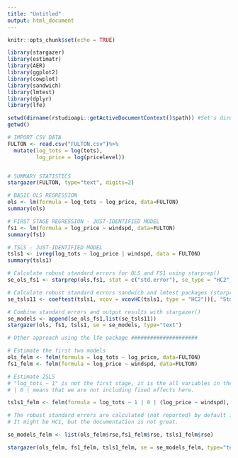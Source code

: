 ---
title: "Untitled"
output: html_document
---

```{r setup, include=FALSE}
knitr::opts_chunk$set(echo = TRUE)
```

```{r}
library(stargazer)
library(estimatr)
library(AER)
library(ggplot2)
library(cowplot)
library(sandwich)
library(lmtest)
library(dplyr)
library(lfe)
```

```{r}
setwd(dirname(rstudioapi::getActiveDocumentContext()$path)) #Set's directory where script is located
getwd()

# IMPORT CSV DATA
FULTON <- read.csv("FULTON.csv")%>%
  mutate(log_tots = log(tots),
         log_price = log(pricelevel))


# SUMMARY STATISTICS
stargazer(FULTON, type="text", digits=2)
```

```{r}
# BASIC OLS REGRESSION
ols <- lm(formula = log_tots ~ log_price, data=FULTON)
summary(ols)
```

```{r}

# FIRST_STAGE REGRESSION - JUST-IDENTIFIED MODEL
fs1 <- lm(formula = log_price ~ windspd, data=FULTON)
summary(fs1)
```

```{r}
# TSLS - JUST-IDENTIFIED MODEL
tsls1 <- ivreg(log_tots ~ log_price | windspd, data = FULTON)
summary(tsls1)
```

```{r}
# Calculate robust standard errors for OLS and FS1 using starprep()
se_ols_fs1 <- starprep(ols,fs1, stat = c("std.error"), se_type = "HC2", alpha = 0.05) 

# Calculate robust standard errors sandwich and lmtest packages (starprep() does not like ivreg() objects)
se_tsls11 <- coeftest(tsls1, vcov = vcovHC(tsls1, type = "HC2"))[, "Std. Error"]

# Combine standard errors and output results with stargazer()
se_models <- append(se_ols_fs1,list(se_tsls11))
stargazer(ols, fs1, tsls1, se = se_models, type="text")
```

```{r}
# Other approach using the lfe package #####################

# Estimate the first two models
ols_felm <- felm(formula = log_tots ~ log_price, data=FULTON)
fs1_felm <- felm(formula = log_price ~ windspd, data=FULTON)

# Estimate 2SLS
# "log_tots ~ 1" is not the first stage, it is the all variables in the first stage, BUT the endogenous one
# | 0 | means that we are not including fixed effects here.

tsls1_felm <- felm(formula = log_tots ~ 1 | 0 | (log_price ~ windspd),  data=FULTON)

# The robust standard errors are calculated (not reported) by default in felm(), so here we can fetch and combine them
# It might be HC1, but the documentation is not great. 

se_models_felm <- list(ols_felm$rse,fs1_felm$rse, tsls1_felm$rse)

stargazer(ols_felm, fs1_felm, tsls1_felm, se = se_models_felm, type="text")

```

